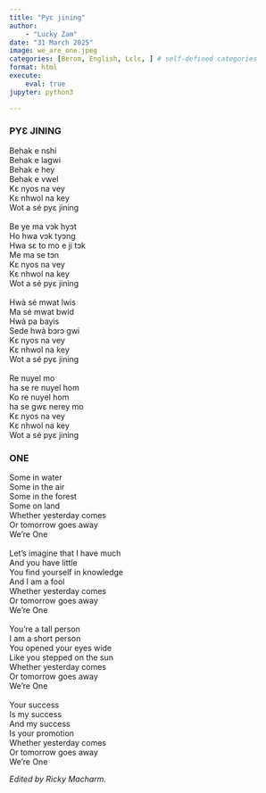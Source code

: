 ```yaml
---
title: "Pyɛ jining"
author: 
    - "Lucky Zam"
date: "31 March 2025"
image: we_are_one.jpeg
categories: [Berom, English, Lɛlɛ, ] # self-defined categories
format: html
execute:
    eval: true
jupyter: python3

---
```


:::: {.panel-tabset}

### PYƐ JINING
Behak e nshi<br>
Behak e lagwi<br>
Behak e hey<br>
Behak e vwel<br>
Kɛ nyos na vey<br>
Kɛ nhwol na key<br>
Wot a sé pyɛ jining<br>
<br>
Be ye ma vɔk hyɔt<br>
Ho hwa vɔk tyɔng<br>
Hwa sɛ to mo e ji tɔk<br>
Me ma se tɔn<br>
Kɛ nyos na vey<br>
Kɛ nhwol na key<br>
Wot a sé pyɛ jining<br>
<br>
Hwà sé mwat lwis<br>
Ma sé mwat bwid<br>
Hwà pa bayis<br>
Sede hwà bɔrɔ gwi<br>
Kɛ nyos na vey<br>
Kɛ nhwol na key<br>
Wot a sé pyɛ jining<br>
<br>
Re nuyel mo<br>
ha se re nuyel hom<br>
Ko re nuyel hom<br>
ha se gwɛ nerey mo<br>
Kɛ nyos na vey<br>
Kɛ nhwol na key<br>
Wot a sé pyɛ jining<br>


### ONE
Some in water<br>
Some in the air<br>
Some in the forest<br>
Some on land<br>
Whether yesterday comes<br>
Or tomorrow goes away<br>
We're One<br>
<br>
Let's imagine that I have much<br>
And you have little<br>
You find yourself in knowledge<br>
And I am a fool<br>
Whether yesterday comes<br>
Or tomorrow goes away<br>
We're One<br>
<br>
You're a tall person<br>
I am a short person<br>
You opened your eyes wide<br>
Like you stepped on the sun<br>
Whether yesterday comes<br>
Or tomorrow goes away<br>
We're One<br>
<br>
Your success<br>
Is my success<br>
And my success<br>
Is your promotion<br>
Whether yesterday comes<br>
Or tomorrow goes away<br>
We're One<br>
::::

*Edited by Ricky Macharm.*




